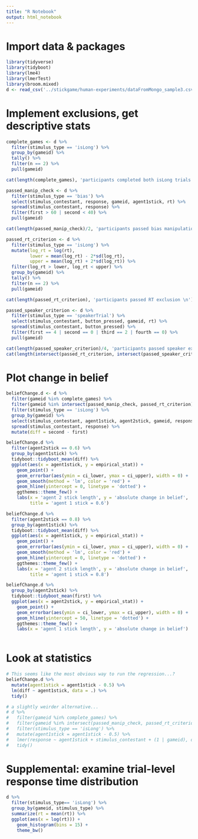```yaml
---
title: "R Notebook"
output: html_notebook
---
```


# Import data & packages

```r
library(tidyverse)
library(tidyboot)
library(lme4)
library(lmerTest)
library(broom.mixed) 
d <- read_csv('../stickgame/human-experiments/dataFromMongo_sample3.csv') 
```

# Implement exclusions, get descriptive stats

```r
complete_games <- d %>%
  filter(stimulus_type == 'isLong') %>%
  group_by(gameid) %>%
  tally() %>%
  filter(n == 2) %>%
  pull(gameid)

cat(length(complete_games), 'participants completed both isLong trials \n')

passed_manip_check <- d %>%
  filter(stimulus_type == 'bias') %>%
  select(stimulus_contestant, response, gameid, agent1stick, rt) %>%
  spread(stimulus_contestant, response) %>%
  filter(first > 60 | second < 40) %>%
  pull(gameid)

cat(length(passed_manip_check)/2, 'participants passed bias manipulation check \n')

passed_rt_criterion <- d %>%
  filter(stimulus_type == 'isLong') %>%
  mutate(log_rt = log(rt),
         lower = mean(log_rt) - 2*sd(log_rt),
         upper = mean(log_rt) + 2*sd(log_rt)) %>%
  filter(log_rt > lower, log_rt < upper) %>%
  group_by(gameid) %>%
  tally() %>%
  filter(n == 2) %>%
  pull(gameid)

cat(length(passed_rt_criterion), 'participants passed RT exclusion \n')

passed_speaker_criterion <- d %>%
  filter(stimulus_type == 'speakerTrial') %>%
  select(stimulus_contestant, button_pressed, gameid, rt) %>%
  spread(stimulus_contestant, button_pressed) %>%
  filter(first == 4 | second == 0 | third == 2 | fourth == 0) %>%
  pull(gameid)

cat(length(passed_speaker_criterion)/4, 'participants passed speaker exclusion \n')
cat(length(intersect(passed_rt_criterion, intersect(passed_speaker_criterion, passed_manip_check))), 'participants passed all criteria \n')
```

# Plot change in belief

```r
beliefChange.d <- d %>%
  filter(gameid %in% complete_games) %>%
  filter(gameid %in% intersect(passed_manip_check, passed_rt_criterion)) %>%
  filter(stimulus_type == 'isLong') %>%
  group_by(gameid) %>%
  select(stimulus_contestant, agent1stick, agent2stick, gameid, response) %>%
  spread(stimulus_contestant, response) %>%
  mutate(diff = second - first) 

beliefChange.d %>%
  filter(agent2stick == 0.6) %>%
  group_by(agent1stick) %>%
  tidyboot::tidyboot_mean(diff) %>%
  ggplot(aes(x = agent1stick, y = empirical_stat)) +
    geom_point() +
    geom_errorbar(aes(ymin = ci_lower, ymax = ci_upper), width = 0) +
    geom_smooth(method = 'lm', color = 'red') +
    geom_hline(yintercept = 0, linetype = 'dotted') +
    ggthemes::theme_few() +
    labs(x = 'agent 2 stick length', y = 'absolute change in belief', 
         title = 'agent 1 stick = 0.6')

beliefChange.d %>%
  filter(agent2stick == 0.8) %>%
  group_by(agent1stick) %>%
  tidyboot::tidyboot_mean(diff) %>%
  ggplot(aes(x = agent1stick, y = empirical_stat)) +
    geom_point() +
    geom_errorbar(aes(ymin = ci_lower, ymax = ci_upper), width = 0) +
    geom_smooth(method = 'lm', color = 'red') +
    geom_hline(yintercept = 0, linetype = 'dotted') +
    ggthemes::theme_few() +
    labs(x = 'agent 2 stick length', y = 'absolute change in belief', 
         title = 'agent 1 stick = 0.8')

beliefChange.d %>%
  group_by(agent2stick) %>%
  tidyboot::tidyboot_mean(first) %>%
  ggplot(aes(x = agent2stick, y = empirical_stat)) +
    geom_point() +
    geom_errorbar(aes(ymin = ci_lower, ymax = ci_upper), width = 0) +
    geom_hline(yintercept = 50, linetype = 'dotted') +
    ggthemes::theme_few() +
    labs(x = 'agent 1 stick length', y = 'absolute change in belief')
    
```

# Look at statistics

```r
# This seems like the most obvious way to run the regression...?
beliefChange.d %>%
  mutate(agent1stick = agent1stick - 0.5) %>%
  lm(diff ~ agent1stick, data = .) %>%
  tidy()

# a slightly weirder alternative...
# d %>%
#   filter(gameid %in% complete_games) %>%
#   filter(gameid %in% intersect(passed_manip_check, passed_rt_criterion)) %>%
#   filter(stimulus_type == 'isLong') %>%
#   mutate(agent1stick = agent1stick - 0.5) %>%
#   lmer(response ~ agent1stick + stimulus_contestant + (1 | gameid), data = .) %>%
#   tidy()
```

# Supplemental: examine trial-level response time distribution

```r
d %>%
  filter(stimulus_type== 'isLong') %>%
  group_by(gameid, stimulus_type) %>%
  summarize(rt = mean(rt)) %>%
  ggplot(aes(x = log(rt))) +
    geom_histogram(bins = 15) +
    theme_bw()
```

